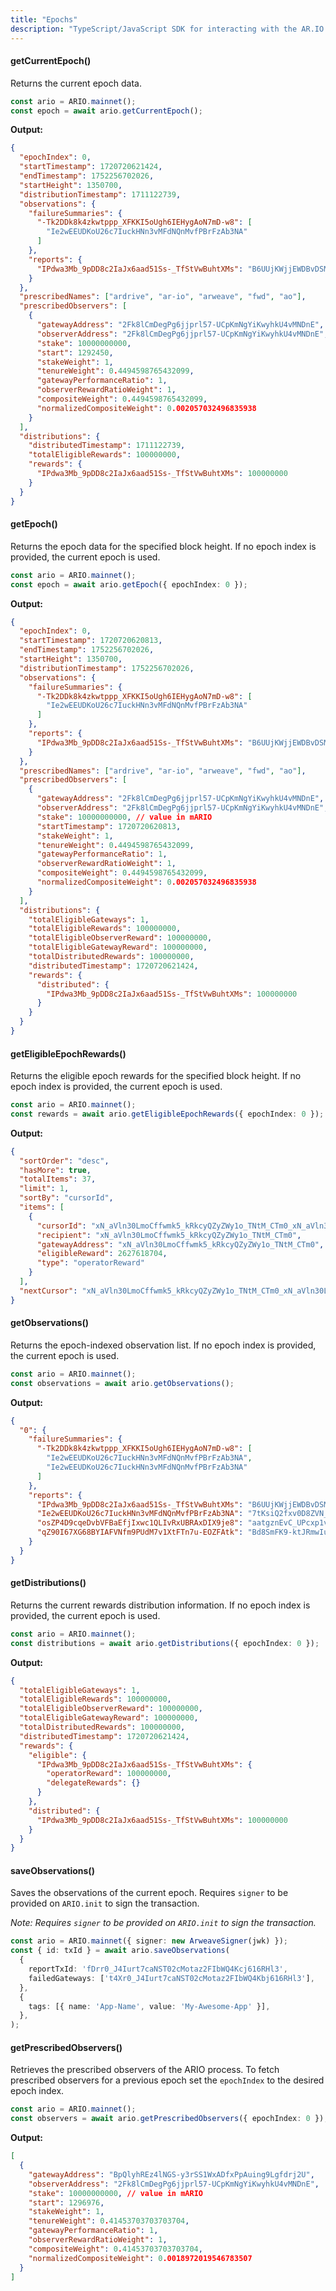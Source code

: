 ```yaml
---
title: "Epochs"
description: "TypeScript/JavaScript SDK for interacting with the AR.IO ecosystem"
---
```


#### getCurrentEpoch()

Returns the current epoch data.

```typescript
const ario = ARIO.mainnet();
const epoch = await ario.getCurrentEpoch();
```

**Output:**

```json
{
  "epochIndex": 0,
  "startTimestamp": 1720720621424,
  "endTimestamp": 1752256702026,
  "startHeight": 1350700,
  "distributionTimestamp": 1711122739,
  "observations": {
    "failureSummaries": {
      "-Tk2DDk8k4zkwtppp_XFKKI5oUgh6IEHygAoN7mD-w8": [
        "Ie2wEEUDKoU26c7IuckHNn3vMFdNQnMvfPBrFzAb3NA"
      ]
    },
    "reports": {
      "IPdwa3Mb_9pDD8c2IaJx6aad51Ss-_TfStVwBuhtXMs": "B6UUjKWjjEWDBvDSMXWNmymfwvgR9EN27z5FTkEVlX4"
    }
  },
  "prescribedNames": ["ardrive", "ar-io", "arweave", "fwd", "ao"],
  "prescribedObservers": [
    {
      "gatewayAddress": "2Fk8lCmDegPg6jjprl57-UCpKmNgYiKwyhkU4vMNDnE",
      "observerAddress": "2Fk8lCmDegPg6jjprl57-UCpKmNgYiKwyhkU4vMNDnE",
      "stake": 10000000000,
      "start": 1292450,
      "stakeWeight": 1,
      "tenureWeight": 0.4494598765432099,
      "gatewayPerformanceRatio": 1,
      "observerRewardRatioWeight": 1,
      "compositeWeight": 0.4494598765432099,
      "normalizedCompositeWeight": 0.002057032496835938
    }
  ],
  "distributions": {
    "distributedTimestamp": 1711122739,
    "totalEligibleRewards": 100000000,
    "rewards": {
      "IPdwa3Mb_9pDD8c2IaJx6aad51Ss-_TfStVwBuhtXMs": 100000000
    }
  }
}
```

#### getEpoch()

Returns the epoch data for the specified block height. If no epoch index is provided, the current epoch is used.

```typescript
const ario = ARIO.mainnet();
const epoch = await ario.getEpoch({ epochIndex: 0 });
```

**Output:**

```json
{
  "epochIndex": 0,
  "startTimestamp": 1720720620813,
  "endTimestamp": 1752256702026,
  "startHeight": 1350700,
  "distributionTimestamp": 1752256702026,
  "observations": {
    "failureSummaries": {
      "-Tk2DDk8k4zkwtppp_XFKKI5oUgh6IEHygAoN7mD-w8": [
        "Ie2wEEUDKoU26c7IuckHNn3vMFdNQnMvfPBrFzAb3NA"
      ]
    },
    "reports": {
      "IPdwa3Mb_9pDD8c2IaJx6aad51Ss-_TfStVwBuhtXMs": "B6UUjKWjjEWDBvDSMXWNmymfwvgR9EN27z5FTkEVlX4"
    }
  },
  "prescribedNames": ["ardrive", "ar-io", "arweave", "fwd", "ao"],
  "prescribedObservers": [
    {
      "gatewayAddress": "2Fk8lCmDegPg6jjprl57-UCpKmNgYiKwyhkU4vMNDnE",
      "observerAddress": "2Fk8lCmDegPg6jjprl57-UCpKmNgYiKwyhkU4vMNDnE",
      "stake": 10000000000, // value in mARIO
      "startTimestamp": 1720720620813,
      "stakeWeight": 1,
      "tenureWeight": 0.4494598765432099,
      "gatewayPerformanceRatio": 1,
      "observerRewardRatioWeight": 1,
      "compositeWeight": 0.4494598765432099,
      "normalizedCompositeWeight": 0.002057032496835938
    }
  ],
  "distributions": {
    "totalEligibleGateways": 1,
    "totalEligibleRewards": 100000000,
    "totalEligibleObserverReward": 100000000,
    "totalEligibleGatewayReward": 100000000,
    "totalDistributedRewards": 100000000,
    "distributedTimestamp": 1720720621424,
    "rewards": {
      "distributed": {
        "IPdwa3Mb_9pDD8c2IaJx6aad51Ss-_TfStVwBuhtXMs": 100000000
      }
    }
  }
}
```

#### getEligibleEpochRewards()

Returns the eligible epoch rewards for the specified block height. If no epoch index is provided, the current epoch is used.

```typescript
const ario = ARIO.mainnet();
const rewards = await ario.getEligibleEpochRewards({ epochIndex: 0 });
```

**Output:**

```json
{
  "sortOrder": "desc",
  "hasMore": true,
  "totalItems": 37,
  "limit": 1,
  "sortBy": "cursorId",
  "items": [
    {
      "cursorId": "xN_aVln30LmoCffwmk5_kRkcyQZyZWy1o_TNtM_CTm0_xN_aVln30LmoCffwmk5_kRkcyQZyZWy1o_TNtM_CTm0",
      "recipient": "xN_aVln30LmoCffwmk5_kRkcyQZyZWy1o_TNtM_CTm0",
      "gatewayAddress": "xN_aVln30LmoCffwmk5_kRkcyQZyZWy1o_TNtM_CTm0",
      "eligibleReward": 2627618704,
      "type": "operatorReward"
    }
  ],
  "nextCursor": "xN_aVln30LmoCffwmk5_kRkcyQZyZWy1o_TNtM_CTm0_xN_aVln30LmoCffwmk5_kRkcyQZyZWy1o_TNtM_CTm0"
}
```

#### getObservations()

Returns the epoch-indexed observation list. If no epoch index is provided, the current epoch is used.

```typescript
const ario = ARIO.mainnet();
const observations = await ario.getObservations();
```

**Output:**

```json
{
  "0": {
    "failureSummaries": {
      "-Tk2DDk8k4zkwtppp_XFKKI5oUgh6IEHygAoN7mD-w8": [
        "Ie2wEEUDKoU26c7IuckHNn3vMFdNQnMvfPBrFzAb3NA",
        "Ie2wEEUDKoU26c7IuckHNn3vMFdNQnMvfPBrFzAb3NA"
      ]
    },
    "reports": {
      "IPdwa3Mb_9pDD8c2IaJx6aad51Ss-_TfStVwBuhtXMs": "B6UUjKWjjEWDBvDSMXWNmymfwvgR9EN27z5FTkEVlX4",
      "Ie2wEEUDKoU26c7IuckHNn3vMFdNQnMvfPBrFzAb3NA": "7tKsiQ2fxv0D8ZVN_QEv29fZ8hwFIgHoEDrpeEG0DIs",
      "osZP4D9cqeDvbVFBaEfjIxwc1QLIvRxUBRAxDIX9je8": "aatgznEvC_UPcxp1v0uw_RqydhIfKm4wtt1KCpONBB0",
      "qZ90I67XG68BYIAFVNfm9PUdM7v1XtFTn7u-EOZFAtk": "Bd8SmFK9-ktJRmwIungS8ur6JM-JtpxrvMtjt5JkB1M"
    }
  }
}
```

#### getDistributions()

Returns the current rewards distribution information. If no epoch index is provided, the current epoch is used.

```typescript
const ario = ARIO.mainnet();
const distributions = await ario.getDistributions({ epochIndex: 0 });
```

**Output:**

```json
{
  "totalEligibleGateways": 1,
  "totalEligibleRewards": 100000000,
  "totalEligibleObserverReward": 100000000,
  "totalEligibleGatewayReward": 100000000,
  "totalDistributedRewards": 100000000,
  "distributedTimestamp": 1720720621424,
  "rewards": {
    "eligible": {
      "IPdwa3Mb_9pDD8c2IaJx6aad51Ss-_TfStVwBuhtXMs": {
        "operatorReward": 100000000,
        "delegateRewards": {}
      }
    },
    "distributed": {
      "IPdwa3Mb_9pDD8c2IaJx6aad51Ss-_TfStVwBuhtXMs": 100000000
    }
  }
}
```

#### saveObservations()

Saves the observations of the current epoch. Requires `signer` to be provided on `ARIO.init` to sign the transaction.

_Note: Requires `signer` to be provided on `ARIO.init` to sign the transaction._

```typescript
const ario = ARIO.mainnet({ signer: new ArweaveSigner(jwk) });
const { id: txId } = await ario.saveObservations(
  {
    reportTxId: 'fDrr0_J4Iurt7caNST02cMotaz2FIbWQ4Kcj616RHl3',
    failedGateways: ['t4Xr0_J4Iurt7caNST02cMotaz2FIbWQ4Kbj616RHl3'],
  },
  {
    tags: [{ name: 'App-Name', value: 'My-Awesome-App' }],
  },
);
```

#### getPrescribedObservers()

Retrieves the prescribed observers of the ARIO process. To fetch prescribed observers for a previous epoch set the `epochIndex` to the desired epoch index.

```typescript
const ario = ARIO.mainnet();
const observers = await ario.getPrescribedObservers({ epochIndex: 0 });
```

**Output:**

```json
[
  {
    "gatewayAddress": "BpQlyhREz4lNGS-y3rSS1WxADfxPpAuing9Lgfdrj2U",
    "observerAddress": "2Fk8lCmDegPg6jjprl57-UCpKmNgYiKwyhkU4vMNDnE",
    "stake": 10000000000, // value in mARIO
    "start": 1296976,
    "stakeWeight": 1,
    "tenureWeight": 0.41453703703703704,
    "gatewayPerformanceRatio": 1,
    "observerRewardRatioWeight": 1,
    "compositeWeight": 0.41453703703703704,
    "normalizedCompositeWeight": 0.0018972019546783507
  }
]
```